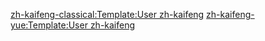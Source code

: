 {{User language-N|zh-kaifeng|此用戶的'''[[:Category:zh-kaifeng 母語使用者|母語]]'''是'''[[:Category:zh-kaifeng 使用者|开封话]]'''。|开封话|14|9}}<noinclude>{{Documentation}}

[[zh-kaifeng-classical:Template:User zh-kaifeng]]
[[zh-kaifeng-yue:Template:User zh-kaifeng]]
</noinclude>
